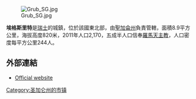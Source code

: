 [[Image:Grub_SG.jpg|right]]

'''埃格斯里特'''是[[瑞士|瑞士]]的城鎮，位於該國東北部，由[[聖加侖州|聖加侖州]]負責管轄，面積8.9平方公里，海拔高度820米，2011年人口2,170，五成半人口信奉[[羅馬天主教|羅馬天主教]]，人口密度每平方公里244人。

==外部連結==
* [http://www.eggersriet.ch Official website]{{Wayback|url=http://www.eggersriet.ch/ |date=20031012163129 }} {{de icon}}

{{Switzerland-geo-stub}}
[[Category:圣加仑州的市镇|Category:圣加仑州的市镇]]